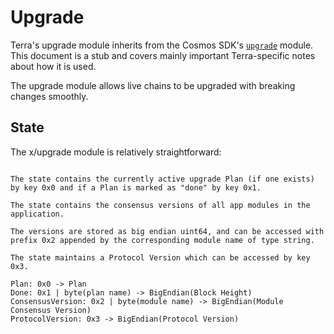 
# Upgrade

<Admonition type="info" icon="ℹ️">

Terra's upgrade module inherits from the Cosmos SDK's [`upgrade`](https://docs.cosmos.network/master/modules/upgrade/) module. This document is a stub and covers mainly important Terra-specific notes about how it is used.

</Admonition>

The upgrade module allows live chains to be upgraded with breaking changes smoothly. 

## State

The x/upgrade module is relatively straightforward:

```

The state contains the currently active upgrade Plan (if one exists) by key 0x0 and if a Plan is marked as "done" by key 0x1. 

The state contains the consensus versions of all app modules in the application. 

The versions are stored as big endian uint64, and can be accessed with prefix 0x2 appended by the corresponding module name of type string. 

The state maintains a Protocol Version which can be accessed by key 0x3.

Plan: 0x0 -> Plan
Done: 0x1 | byte(plan name) -> BigEndian(Block Height)
ConsensusVersion: 0x2 | byte(module name) -> BigEndian(Module Consensus Version)
ProtocolVersion: 0x3 -> BigEndian(Protocol Version)

```